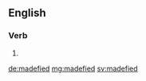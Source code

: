 ==English==

===Verb===
{{head|en}}

# {{en-past of|madefy}}

[[de:madefied]]
[[mg:madefied]]
[[sv:madefied]]